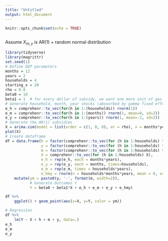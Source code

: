 ```yaml
---
title: "Untitled"
output: html_document
---
```


```r
knitr::opts_chunk$set(echo = TRUE)
```

```r

```


Assume $X_{m,y}$ is AR(1) + random normal distribution
```r
library(tidyverse)
library(magrittr)
set.seed(1)
# Define DGP parameters
months = 12
years = 2
households = 4
starting_x = 20
rho = 0.8
beta0 = 10
beta1 = 1  # for every dollar of subsidy, we want one more unit of gas consumed
# Generate household, month, year shocks (abosorbed by gamma fixed effects)
e_h = comprehenr::to_vec(for(h in 1:(households)) rnorm(1))
e_m = comprehenr::to_vec(for(h in 1:(months)) rnorm(1, mean=0, sd=2))
e_y = comprehenr::to_vec(for(h in 1:(years)) rnorm(1, mean=-2, sd=2))
# Generate the AR(1) subsidies
X = arima.sim(model = list(order = c(1, 0, 0), ar = rho), n = months*years, sd=6) + 20
plot(X)
# Create dataframe
df = data.frame(h = factor(comprehenr::to_vec(for (h in 1:households) for (y in 1:years) for (m in 1:months) h)),
                y = factor(comprehenr::to_vec(for (h in 1:households) for (y in 1:years) for (m in 1:months) y)),
                m = factor(comprehenr::to_vec(for (h in 1:households) for (y in 1:years) for (m in 1:months) m)),
                X = comprehenr::to_vec(for (h in 1:households) X),
                e_h = rep(e_h, each = months*years),
                e_y = rep(e_y, each = months, times=households),
                e_m = rep(e_m, times = households*years),
                e_hmy = rnorm(n = households*months*years, mean = 0, sd = 0.5)) %>%
    mutate(ym = paste0(y, '-', format(m, width=2)),
           # Generate Outcomes Y
           Y = beta0 + beta1*X + e_h + e_m + e_y + e_hmy)

df %>%
    ggplot() + geom_point(aes(x=X, y=Y, color = ym))

# Regression
df %>%
    lm(Y ~ X + h + m + y, data=.)
e_h
e_m
e_y
```
















